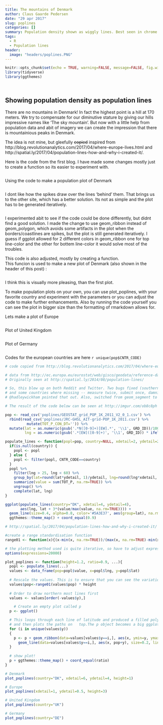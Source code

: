 ```yaml
---
title: The mountains of Denmark
author: Claus Gaarde Pedersen
date: "29 apr 2017"
slug: poplines
categories: []
summary: Population density shown as wiggly lines. Best seen in chrome or it might be fugly.
tags:
  - R
  - Population lines
header:
  image: "headers/poplines.PNG"
---
```


```r
knitr::opts_chunk$set(echo = TRUE, warning=FALSE, message=FALSE, fig.width=9)
library(tidyverse)
library(ggthemes)
```

```r
```

```r
```

## Showing population density as population lines

There are no mountains in Denmark! In fact the highest point is a hill at 170 meters. We try to compensate for our diminutive stature by giving our hills impressive names like 'The sky mountain'. But now with a little help from population data and abit of imagery we can create the impression that there is mountainious peaks in Denmark.  

The idea is not mine, but gleefully ~~copied~~ inspired from http://blog.revolutionanalytics.com/2017/04/where-europe-lives.html and http://spatial.ly/2017/04/population-lines-how-and-why-i-created-it/.

Here is the code from the first blog. I have made some changes mostly just to create a function so its easier to experiment with.

```r
```

Using the code to make a population plot of Denmark

```r
```

I dont like how the spikes draw over the lines 'behind' them. That brings us to the other site, which has a better solution. Its not as simple  and the plot has to be generated iteratively.

```r
```

I experimented abit to see if the code could be done differently, but didnt find a good solution. I made the change to use geom_ribbon instead of geom_polygon, which avoids some artifacts in the plot when the borders/coastlines are spikes, but the plot is still generated iteratively. I guess if ggplot allowed for 2 different colors in geom_ribbon one for top line-color and the other for bottem line-color it would solve most of the troubles.  

This code is also adjusted, mostly by creating a function.  
This funcion is used to make a new plot of Denmark (also shown in the header of this post) :

```r
```

I think this is visually more pleasing, than the first plot.  

To make population plots on your own, you can use plot_poplines, with your favorite country and experiment with the parameters or you can adjust the code to make further enhancements. Also by running the code yourself you can see the plot in bigger size than the formatting of rmarkdown allows for.  

Lets make a plot of Europe

```r
```

Plot of United Kingdom

```r
```

Plot of Germany

```r
```

Codes for the european countries are here `r unique(pop$CNTR_CODE)`

```r
# code copied from http://blog.revolutionanalytics.com/2017/04/where-europe-lives.html with my merciless tweaks

# data from http://ec.europa.eu/eurostat/web/gisco/geodata/reference-data/population-distribution-demography/geostat
# Originally seen at http://spatial.ly/2014/08/population-lines/

# So, this blew up on both Reddit and Twitter. Two bugs fixed (southern Spain was a mess,
# and some countries where missing -- measure twice, submit once, damnit), and two silly superflous lines removed after
# @hadleywickham pointed that out. Also, switched from geom_segment to geom_line.

# The result of the code below can be seen at http://imgur.com/ob8c8ph

pop <- read_csv('poplines/GEOSTAT_grid_POP_1K_2011_V2_0_1.csv') %>%
  rbind(read_csv('poplines/JRC-GHSL_AIT-grid-POP_1K_2011.csv') %>%
          mutate(TOT_P_CON_DT='')) %>%
  mutate(lat = as.numeric(gsub('.*N([0-9]+)[EW].*', '\\1', GRD_ID))/100,
         lng = as.numeric(gsub('.*[EW]([0-9]+)', '\\1', GRD_ID)) * ifelse(gsub('.*([EW]).*', '\\1', GRD_ID) == 'W', -1, 1) / 100)

populate_lines <- function(popl=pop, country=NULL, xdetail=2, ydetail=2){
  if(is.null(country)) {
    popl <- popl
  } else {
    popl <- filter(popl, CNTR_CODE==country)
  }
  popl %>%
    filter(lng > 25, lng < 60) %>%
    group_by(lat=round(lat*ydetail, 1)/ydetail, lng=round(lng*xdetail, 1)/xdetail) %>%
    summarize(value = sum(TOT_P, na.rm=TRUE)) %>%
    ungroup() %>%
    complete(lat, lng)
}
```

```r
ggplot(populate_lines(country="DK", xdetail=4, ydetail=4),
       aes(lng, lat + 3*(value/max(value, na.rm=TRUE)))) +
  geom_line(size=0.4, alpha=0.8, color='#5A3E37', aes(group=lat), na.rm=TRUE) +
  ggthemes::theme_map() + coord_equal(0.9)
```

```r
# http://spatial.ly/2017/04/population-lines-how-and-why-i-created-it/

#create a range standardisation function
range01 <- function(x){(x-min(x, na.rm=TRUE))/(max(x, na.rm=TRUE)-min(x, na.rm=TRUE))}

# the plotting method used is quite iterative, so have to adjust expressions level
options(expressions=20000)

plot_poplines <- function(height=1.2, ratio=0.9, ...){
  popl <- populate_lines(...)
  values <- data_frame(pop=popl$value, x=popl$lng, y=popl$lat)
  
  # Rescale the values. This is to ensure that you can see the variation in the data
  values$pop<-range01(values$pop) * height
  
  # Order to draw northern most lines first
  values <- values[order(-values$y),]

    # Create an empty plot called p
  p <- ggplot()

  # This loops through each line of latitude and produced a filled polygon that will mask out the lines beneath
  # and then plots the paths on   top.The p object becomes a big ggplot2 plot.
  for (i in unique(values$y))
  {
    p <- p + geom_ribbon(data=values[values$y==i,], aes(x, ymin=y, ymax=y+pop, group=y), fill="white", color="white", size=0.2) +
      geom_line(data=values[values$y==i,], aes(x, pop+y), size=0.2, lineend="round")
  }
  
  # show plot!
  p + ggthemes::theme_map() + coord_equal(ratio)
}
```

```r
# Denmark
plot_poplines(country="DK", xdetail=6, ydetail=4, height=1)
```

```r
# Europe
plot_poplines(xdetail=1, ydetail=0.5, height=3)
```

```r
# United Kingdom
plot_poplines(country="UK")
```

```r
# Germany
plot_poplines(country="DE")
```